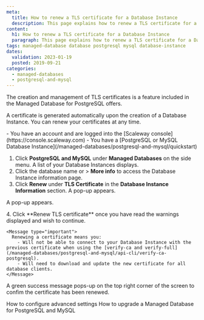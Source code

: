 ```yaml
---
meta:
  title: How to renew a TLS certificate for a Database Instance
  description: This page explains how to renew a TLS certificate for a Database Instance
content:
  h1: How to renew a TLS certificate for a Database Instance
  paragraph: This page explains how to renew a TLS certificate for a Database Instance
tags: managed-database database postgresql mysql database-instance
dates:
  validation: 2023-01-19
  posted: 2019-09-21
categories:
  - managed-databases
  - postgresql-and-mysql
---
```


The creation and management of TLS certificates is a feature included in the Managed Database for PostgreSQL offers.

A certificate is generated automatically upon the creation of a Database Instance. You can renew your certificates at any time.

<Macro id="iam-requirements" />

<Message type="requirement">
  - You have an account and are logged into the [Scaleway console](https://console.scaleway.com)
  - You have a [PostgreSQL or MySQL Database Instance](/managed-databases/postgresql-and-mysql/quickstart)
</Message>

1. Click **PostgreSQL and MySQL** under **Managed Databases** on the side menu. A list of your Database Instances displays.
2. Click the database name or <Icon name="more" /> > **More info** to access the Database Instance information page.
3. Click **Renew** under **TLS Certificate** in the **Database Instance Information** section. A pop-up appears.
  <Lightbox src="scaleway-renew-button.webp" alt="" />

  A pop-up appears.

  <Lightbox src="scaleway-rdb-renew-tls-pop-up.webp" alt="" />
4. Click **Renew TLS certificate** once you have read the warnings displayed and wish to continue.

    <Message type="important">
      Renewing a certificate means you:
        - Will not be able to connect to your Database Instance with the previous certificate when using the [verify-ca and verify-full](/managed-databases/postgresql-and-mysql/api-cli/verify-ca-postgresql).
        - Will need to download and update the new certificate for all database clients.
    </Message>

A green success message pops-up on the top right corner of the screen to confim the certificate has been renewed.

<Navigation title="See Also">
  <PreviousButton to="/managed-databases/postgresql-and-mysql/how-to/configure-advanced-settings">How to configure advanced settings</PreviousButton>
  <NextButton to="/managed-databases/postgresql-and-mysql/how-to/upgrade-a-database">How to upgrade a Managed Database for PostgreSQL and MySQL</NextButton>
</Navigation>